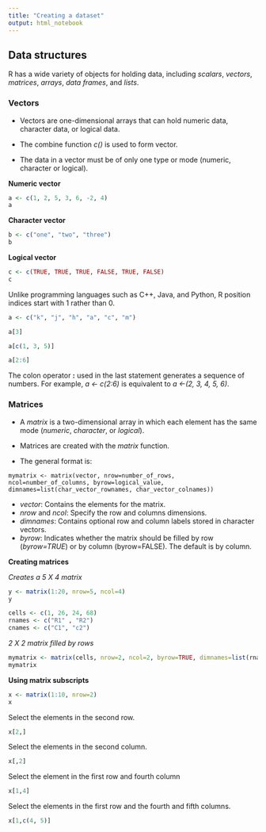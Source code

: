 ```yaml
---
title: "Creating a dataset"
output: html_notebook
---
```

## Data structures
R has a wide variety of objects for holding data, including _scalars_, _vectors_, _matrices_, _arrays_, _data frames_, and _lists_.

### Vectors

- Vectors are one-dimensional arrays that can hold numeric data, character data, or logical data.

- The combine function _c()_ is used to form vector.

- The data in a vector must be of only one type or mode (numeric, character or logical). 

__Numeric vector__
```r
a <- c(1, 2, 5, 3, 6, -2, 4)
a
```
__Character vector__
```r
b <- c("one", "two", "three")
b
```

__Logical vector__
```r
c <- c(TRUE, TRUE, TRUE, FALSE, TRUE, FALSE)
c
```
Unlike programming languages such as C++, Java, and Python, R position indices start with 1 rather than 0.

```r
a <- c("k", "j", "h", "a", "c", "m")
```

```r
a[3]
```
```r
a[c(1, 3, 5)]
```
```r
a[2:6]
```
The colon operator __:__ used in the last statement generates a sequence of numbers. For example, _a <- c(2:6)_ is equivalent to _a <-(2, 3, 4, 5, 6)_.


### Matrices

- A _matrix_ is a two-dimensional array in which each element has the same mode (_numeric_, _character_, or _logical_).

- Matrices are created with the _matrix_ function.

- The general format is: 
```
mymatrix <- matrix(vector, nrow=number_of_rows, ncol=number_of_columns, byrow=logical_value, dimnames=list(char_vector_rownames, char_vector_colnames))
```

* _vector_: Contains the elements for the matrix.
* _nrow_ and _ncol_: Specify the row and columns dimensions.
* _dimnames_: Contains optional row and column labels stored in character vectors.
* _byrow_: Indicates whether the matrix should be filled by row (_byrow=TRUE_) or by column (byrow=FALSE). The default is by column.

__Creating matrices__

_Creates a 5 X 4 matrix_
```r
y <- matrix(1:20, nrow=5, ncol=4)
y
```


```r
cells <- c(1, 26, 24, 68)
rnames <- c("R1" , "R2")
cnames <- c("C1", "c2")
```

_2 X 2 matrix filled by rows_
```r
mymatrix <- matrix(cells, nrow=2, ncol=2, byrow=TRUE, dimnames=list(rnames, cnames))
mymatrix
```
__Using matrix subscripts__
```r
x <- matrix(1:10, nrow=2)
x
```
Select the elements in the second row.
```r
x[2,]
```
Select the elements in the second column.
```r
x[,2]
```
Select the element in the first row and fourth column
```r
x[1,4]
```
Select the elements in the first row and the fourth and fifth columns.
```r
x[1,c(4, 5)]
```

